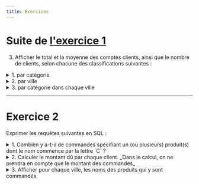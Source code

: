 ```yaml
---
title: Exercices
---
```



# Suite de [l'exercice 1](/bdd/05-sql-dml2/01-jointures/#exercice)

3. Afficher le total et la moyenne des comptes clients, ainsi que le nombre de clients, selon chacune des classifications suivantes : 

<details>
<summary>1. par catégorie</summary>

<SQLiteQuery
 sqliteDB="public/sample/ecommerce/ecommerce-fr-erd-v2.sqlite"
 title="Moyenne et total des comptes clients par catégorie"
 query={`
    SELECT 
        categorie, 
        COUNT(*) AS 'Nombre de clients',
        SUM(compte) AS 'Total des comptes',
        AVG(compte) AS 'Moyenne des comptes'
    FROM Clients
    GROUP BY categorie;
`}
/>

</details>
<details>
<summary>2. par ville</summary>

<SQLiteQuery
 sqliteDB="public/sample/ecommerce/ecommerce-fr-erd-v2.sqlite"
 title="Moyenne et total des comptes clients par ville"
 query={`
    SELECT 
        categorie, 
        COUNT(*) AS 'Nombre de clients',
        SUM(compte) AS 'Total des comptes',
        AVG(compte) AS 'Moyenne des comptes'
    FROM Clients
    GROUP BY ville;
`}
/>

</details>

<details>
<summary>3. par catégorie dans chaque ville</summary>

<SQLiteQuery
 sqliteDB="public/sample/ecommerce/ecommerce-fr-erd-v2.sqlite"
 title="Moyenne et total des comptes clients par catégories et par ville"
 query={`
    SELECT 
        categorie, 
        COUNT(*) AS 'Nombre de clients',
        SUM(compte) AS 'Total des comptes',
        AVG(compte) AS 'Moyenne des comptes'
    FROM Clients
    GROUP BY ville, categorie;
`}
/>

</details>

---

# Exercice 2

Exprimer les requêtes suivantes en SQL :

<details>
<summary>1. Combien y a-t-il de commandes spécifiant un (ou plusieurs) produit(s) dont le nom commence par la lettre `C` ?</summary>

<SQLiteQuery
 sqliteDB="public/sample/ecommerce/ecommerce-fr-erd-v2.sqlite"
 title="Commandes avec produits commençant par 'C'"
 query={`
 SELECT COUNT(*) AS 'Nombre de commandes'
  FROM Commandes C
  JOIN Details D ON C.numero = D.numeroCommande
  JOIN Produits P ON D.numeroProduit = P.numero
  WHERE P.nom LIKE 'C%';
`}
/>

</details>

<details>
<summary>2. Calculer le montant dû par chaque client. _Dans le calcul, on ne prendra en compte que le montant des commandes_</summary>

<SQLiteQuery
 sqliteDB="public/sample/ecommerce/ecommerce-fr-erd-v2.sqlite"
 title="Montant dû par chaque client"
 query={`
 SELECT 
    C.numero AS 'Client',
    C.nom AS 'Nom',
    SUM(D.quantite * P.prix) AS 'Montant dû'
  FROM Clients C
  JOIN Commandes Co ON C.numero = Co.numeroClient
  JOIN Details D ON Co.numero = D.numeroCommande
  JOIN Produits P ON D.numeroProduit = P.numero
  GROUP BY C.numero

  UNION
  
  SELECT 
    C.numero AS 'Client',
    C.nom AS 'Nom',
    0 AS 'Montant dû'
  FROM Clients C
  WHERE C.numero NOT IN (SELECT numeroClient FROM Commandes);
`}
/>

</details>

<details>
<summary>3. Afficher pour chaque ville, les noms des produits qui y sont commandés</summary>

<SQLiteQuery
 sqliteDB="public/sample/ecommerce/ecommerce-fr-erd-v2.sqlite"
 title="Produits commandés par ville"
 query={`
 SELECT 
    C.ville AS 'Ville',
    P.nom AS 'Produit'
  FROM Clients C
  JOIN Commandes Co ON C.numero = Co.numeroClient
  JOIN Details D ON Co.numero = D.numeroCommande
  JOIN Produits P ON D.numeroProduit = P.numero
  GROUP BY C.ville, P.nom;
`}
/>

</details>

